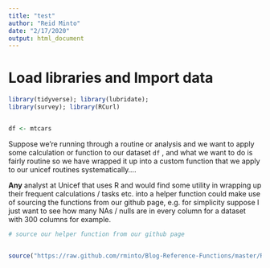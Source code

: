 ```yaml
---
title: "test"
author: "Reid Minto"
date: "2/17/2020"
output: html_document
---
```


# Load libraries and Import data 

```r

library(tidyverse); library(lubridate);
library(survey); library(RCurl)


df <- mtcars

```


Suppose we're running through a routine or analysis and we want to apply some calculation or function to our dataset `df` , and what we want to do is fairly routine so we have wrapped it up into a custom function that we apply to our unicef routines systematically....

__Any__ analyst at Unicef that uses R and would find some utility in wrapping up their frequent calculations / tasks etc. into a helper function could make use of sourcing the functions from our github page, e.g. for simplicity suppose I just want to see how many NAs / nulls are in every column for a dataset with 300 columns for example. 



```r

# source our helper function from our github page


source("https://raw.github.com/rminto/Blog-Reference-Functions/master/R/bingSearchXScraper/bingSearchXScraper.R")

```

